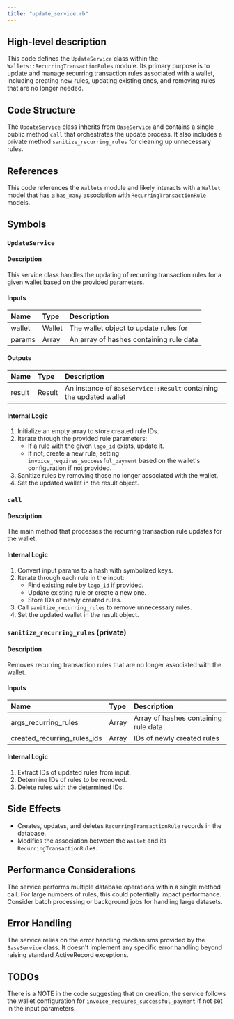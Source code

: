 ```yaml
---
title: "update_service.rb"
---
```


## High-level description
This code defines the `UpdateService` class within the `Wallets::RecurringTransactionRules` module. Its primary purpose is to update and manage recurring transaction rules associated with a wallet, including creating new rules, updating existing ones, and removing rules that are no longer needed.

## Code Structure
The `UpdateService` class inherits from `BaseService` and contains a single public method `call` that orchestrates the update process. It also includes a private method `sanitize_recurring_rules` for cleaning up unnecessary rules.

## References
This code references the `Wallets` module and likely interacts with a `Wallet` model that has a `has_many` association with `RecurringTransactionRule` models.

## Symbols

### `UpdateService`
#### Description
This service class handles the updating of recurring transaction rules for a given wallet based on the provided parameters.

#### Inputs
| Name | Type | Description |
|:-----|:-----|:------------|
| wallet | Wallet | The wallet object to update rules for |
| params | Array | An array of hashes containing rule data |

#### Outputs
| Name | Type | Description |
|:-----|:-----|:------------|
| result | Result | An instance of `BaseService::Result` containing the updated wallet |

#### Internal Logic
1. Initialize an empty array to store created rule IDs.
2. Iterate through the provided rule parameters:
   - If a rule with the given `lago_id` exists, update it.
   - If not, create a new rule, setting `invoice_requires_successful_payment` based on the wallet's configuration if not provided.
3. Sanitize rules by removing those no longer associated with the wallet.
4. Set the updated wallet in the result object.

### `call`
#### Description
The main method that processes the recurring transaction rule updates for the wallet.

#### Internal Logic
1. Convert input params to a hash with symbolized keys.
2. Iterate through each rule in the input:
   - Find existing rule by `lago_id` if provided.
   - Update existing rule or create a new one.
   - Store IDs of newly created rules.
3. Call `sanitize_recurring_rules` to remove unnecessary rules.
4. Set the updated wallet in the result object.

### `sanitize_recurring_rules` (private)
#### Description
Removes recurring transaction rules that are no longer associated with the wallet.

#### Inputs
| Name | Type | Description |
|:-----|:-----|:------------|
| args_recurring_rules | Array | Array of hashes containing rule data |
| created_recurring_rules_ids | Array | IDs of newly created rules |

#### Internal Logic
1. Extract IDs of updated rules from input.
2. Determine IDs of rules to be removed.
3. Delete rules with the determined IDs.

## Side Effects
- Creates, updates, and deletes `RecurringTransactionRule` records in the database.
- Modifies the association between the `Wallet` and its `RecurringTransactionRule`s.

## Performance Considerations
The service performs multiple database operations within a single method call. For large numbers of rules, this could potentially impact performance. Consider batch processing or background jobs for handling large datasets.

## Error Handling
The service relies on the error handling mechanisms provided by the `BaseService` class. It doesn't implement any specific error handling beyond raising standard ActiveRecord exceptions.

## TODOs
There is a NOTE in the code suggesting that on creation, the service follows the wallet configuration for `invoice_requires_successful_payment` if not set in the input parameters.